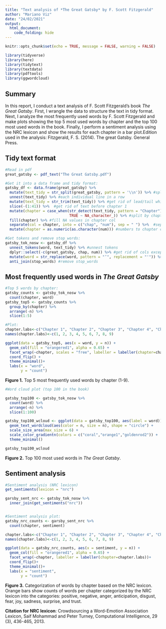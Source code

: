 ```yaml
---
title: "Text analysis of *The Great Gatsby* by F. Scott Fitzgerald"
author: "Mariano Viz"
date: "24/02/2021"
output: 
  html_document:
    code_folding: hide
---
```


```r
knitr::opts_chunk$set(echo = TRUE, message = FALSE, warning = FALSE)

library(tidyverse)
library(here)
library(tidytext)
library(textdata)
library(pdftools)
library(ggwordcloud)

```

## Summary
In this report, I conduct a text analysis of F. Scott Fitzgerald's book *The Great Gatsby*. First, I wrangle the data to structure the text in tidy format. Next, I analyze the most frequently used words by F. Scott Fitzgerald and make plots showing the top 5 most used words by chapter and the top 100 most used words in the book. Finally, I perform a sentiment analysis using the NRC lexicon and show the results for each chapter in a bar plot.Edition used in the analysis: Fitzgerald, F. S. (2014). The great Gatsby. General Press.

## Tidy text format

```r
#Read in pdf
great_gatsby <- pdf_text("The Great Gatsby.pdf")

#Get it into a data frame and tidy format:
gatsby_df <- data.frame(great_gatsby) %>% 
  mutate(text_tidy = str_split(great_gatsby, pattern = '\\n')) %>% #split by line
  unnest(text_tidy) %>% #each individual line in a row
  mutate(text_tidy = str_trim(text_tidy)) %>% #get rid of lead/tail whitespace
  slice(-(1:41)) %>%  #get rid of text before chapter 1
  mutate(chapter = case_when(str_detect(text_tidy, pattern = "Chapter") ~ text_tidy,
                             TRUE ~ NA_character_)) %>% #split by chapter (grouping variable) 
  fill(chapter) %>% #fill NA values in chapter col 
  separate(col = chapter, into = c("chap", "num"), sep = " ") %>%  #separate chapter number
  mutate(chapter = as.numeric(as.character(num))) #numbers to chapter col in class numeric

#Get tokens and remove stop_words:
gatsby_tok_nosw <- gatsby_df %>% 
  unnest_tokens(word, text_tidy) %>% #unnest tokens
  dplyr::select(-c(great_gatsby, chap, num)) %>% #get rid of cols except for 'chapter' and 'word'
  mutate(word = str_replace(word, pattern = "’", replacement = "'")) %>% #replace ’ with ' (in stop_word words appear with ' instead of ’ -e.g.: don't != don’t)
  anti_join(stop_words) #remove stop_words

```



## Most frequently used words in *The Great Gatsby*

```r
#Top 5 words by chapter:
gatsby_counts <- gatsby_tok_nosw %>% 
  count(chapter, word)
gatsby_top5 <- gatsby_counts %>% 
  group_by(chapter) %>% 
  arrange(-n) %>% 
  slice(1:5)

#Plot:
chapter.labs<-c("Chapter 1", "Chapter 2", "Chapter 3", "Chapter 4", "Chapter 5", "Chapter 6", "Chapter 7", "Chapter 8", "Chapter 9")
names(chapter.labs)<-c(1, 2, 3, 4, 5, 6, 7, 8, 9)

ggplot(data = gatsby_top5, aes(x = word, y = n)) +
  geom_col(fill = "orangered1", alpha = 0.65) +
  facet_wrap(~chapter, scales = "free", labeller = labeller(chapter=chapter.labs)) +
  coord_flip() +
  theme_minimal()+
  labs(x = "word",
       y = "count")

```

**Figure 1.** Top 5 most frequently used words by chapter (1-9).




```r
#Word cloud plot (top 100 in the book)

gatsby_top100 <- gatsby_tok_nosw %>% 
  count(word) %>% 
  arrange(-n) %>% 
  slice(1:100)

gatsby_top100_wcloud <- ggplot(data = gatsby_top100, aes(label = word)) +
  geom_text_wordcloud(aes(color = n, size = n), shape = "circle") +
  scale_size_area(max_size = 6) +
  scale_color_gradientn(colors = c("coral","orange1","goldenrod2")) +
  theme_minimal()

gatsby_top100_wcloud

```

**Figure 2.** Top 100 most used words in *The Great Gatsby*. 


## Sentiment analysis



```r
#Sentiment analysis (NRC lexicon)
get_sentiments(lexicon = "nrc")

garsby_sent_nrc <- gatsby_tok_nosw %>% 
  inner_join(get_sentiments("nrc"))



```


```r
#Sentiment analysis plot:
gatsby_nrc_counts <- garsby_sent_nrc %>% 
  count(chapter, sentiment)

chapter.labs<-c("Chapter 1", "Chapter 2", "Chapter 3", "Chapter 4", "Chapter 5", "Chapter 6", "Chapter 7", "Chapter 8", "Chapter 9")
names(chapter.labs)<-c(1, 2, 3, 4, 5, 6, 7, 8, 9)

ggplot(data = gatsby_nrc_counts, aes(x = sentiment, y = n)) +
  geom_col(fill = "orangered1", alpha = 0.65) +
  facet_wrap(~chapter, labeller = labeller(chapter=chapter.labs))+
  coord_flip()+
  theme_minimal()+
  labs(x = "sentiment",
       y = "count")

```

**Figure 3.** Categorization of words by chapter based on the NRC lexicon. Orange bars show counts of words per chapter categorized by the NRC lexicon into the categories: positive, negative, anger, anticipation, disgust, fear, joy, sadness, surprise, and trust. 

**Citation for NRC lexicon**: Crowdsourcing a Word-Emotion Association Lexicon, Saif Mohammad and Peter Turney, Computational Intelligence, 29 (3), 436-465, 2013.







